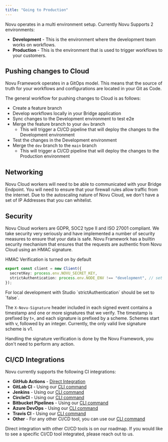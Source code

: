```yaml
---
title: "Going to Production"
---
```


Novu operates in a multi environment setup. Currently Novu Supports 2 environments:

- **Development** - This is the environment where the development team works on workflows.
- **Production** - This is the environment that is used to trigger workflows to your customers.

## Pushing changes to Cloud

Novu Framework operates in a GitOps model. This means that the source of truth for your workflows and configurations are located in your Git as Code.

The general workflow for pushing changes to Cloud is as follows:
- Create a feature branch
- Develop workflows locally in your Bridge application
- Sync changes to the Development environment to test e2e
- Merge the feature branch to your `dev` branch
    - This will trigger a CI/CD pipeline that will deploy the changes to the Development environment
- Test the changes in the Development environment
- Merge the `dev` branch to the `main` branch
    - This will trigger a CI/CD pipeline that will deploy the changes to the Production environment

## Networking

Novu Cloud workers will need to be able to communicated with your Bridge Endpoint. You will need to ensure that your firewall rules allow traffic from the internet.
Due to the autoscaling nature of Novu Cloud, we don't have a set of IP Addresses that you can whitelist.

## Security

Novu Cloud workers are GDPR, SOC2 type II and ISO 27001 compliant. We take security very seriously and have implemented a number of security measures to ensure that your data is safe.
Novu Framework has a builtin security mechanism that ensures that the requests are authentic from Novu Cloud using an HMAC signature.

HMAC Verification is turned on by default

```typescript
export const client = new Client({
  secretKey: process.env.NOVU_SECRET_KEY,
  strictAuthentication: process.env.NODE_ENV !== "development", // set to true by default
});
```

<Info>
    For local development with Studio `strictAuthentication` should be set to `false`.
</Info>

The `X-Novu-Signature` header included in each signed event contains a timestamp and one or more signatures that we verify.
The timestamp is prefixed by t=, and each signature is prefixed by a scheme.
Schemes start with v, followed by an integer. Currently, the only valid live signature scheme is v1.

Handling the signature verification is done by the Novu Framework, you don't need to perform any action.

## CI/CD Integrations

Novu currently supports the following CI integrations:
- **GitHub Actions** - [Direct Integration](/deployment/actions)
- **GitLab CI** - Using our [CLI command](/deployment/cli)
- **Jenkins** - Using our [CLI command](/deployment/cli)
- **CircleCI** - Using our [CLI command](/deployment/cli)
- **Bitbucket Pipelines** - Using our [CLI command](/deployment/cli)
- **Azure DevOps** - Using our [CLI command](/deployment/cli)
- **Travis CI** - Using our [CLI command](/deployment/cli)
- **Other** - For any other CI/CD tool, you can use our [CLI command](/deployment/cli)

<Info>
    Direct integration with other CI/CD tools is on our roadmap. If you would like to see a specific CI/CD tool integrated, please reach out to us.
</Info>

